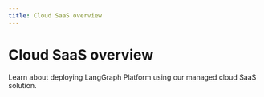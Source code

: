```yaml
---
title: Cloud SaaS overview
---
```


# Cloud SaaS overview

Learn about deploying LangGraph Platform using our managed cloud SaaS solution. 